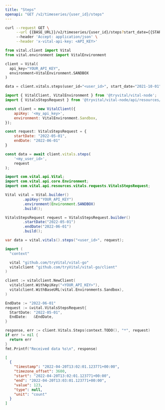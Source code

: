 ```yaml
---
title: "Steps"
openapi: "GET /v2/timeseries/{user_id}/steps"
---
```


<RequestExample>

```bash cURL
curl --request GET \
     --url {{BASE_URL}}/v2/timeseries/{user_id}/steps?start_date={{START_DATE}}&end_date={{END_DATE}} \
     --header 'Accept: application/json' \
     --header 'x-vital-api-key: <API_KEY>'
```


```python Python
from vital.client import Vital
from vital.environment import VitalEnvironment

client = Vital(
  api_key="YOUR_API_KEY",
  environment=VitalEnvironment.SANDBOX
)

data = client.vitals.steps(user_id="<user_id>", start_date="2021-10-01", end_date="2021-10-02")
```

```javascript Node
import { VitalClient, VitalEnvironment } from '@tryvital/vital-node';
import { VitalsStepsRequest } from '@tryvital/vital-node/api/resources/vitals';

const client = new VitalClient({
    apiKey: '<my_api_key>',
    environment: VitalEnvironment.Sandbox,
});

const request: VitalsStepsRequest = {
    startDate: "2022-05-01",
    endDate: "2022-06-01"
}

const data = await client.vitals.steps(
    '<my_user_id>',
    request
);
```

```java Java
import com.vital.api.Vital;
import com.vital.api.core.Environment;
import com.vital.api.resources.vitals.requests.VitalsStepsRequest;

Vital vital = Vital.builder()
        .apiKey("YOUR_API_KEY")
        .environment(Environment.SANDBOX)
        .build();

VitalsStepsRequest request = VitalsStepsRequest.builder()
        .startDate("2022-05-01")
        .endDate("2022-06-01")
        .build();

var data = vital.vitals().steps("<user_id>", request);
```

```go Go
import (
  "context"

  vital "github.com/tryVital/vital-go"
  vitalclient "github.com/tryVital/vital-go/client"
)

client := vitalclient.NewClient(
  vitalclient.WithApiKey("<YOUR_API_KEY>"),
  vitalclient.WithBaseURL(vital.Environments.Sandbox),
)

EndDate := "2022-06-01"
request := &vital.VitalsStepsRequest{
  StartDate: "2022-05-01",
  EndDate:   &EndDate,
}

response, err := client.Vitals.Steps(context.TODO(), "*", request)
if err != nil {
  return err
}
fmt.Printf("Received data %s\n", response)
```

</RequestExample>

<ResponseExample>

```json Example
[
  {
    "timestamp": "2022-04-20T13:02:01.123771+00:00",
    "timezone_offset": 3600,
    "start": "2022-04-20T13:02:01.123771+00:00",
    "end": "2022-04-20T13:03:01.123771+00:00",
    "value": 123,
    "type": null,
    "unit": "count"
  }
]
```

</ResponseExample>
